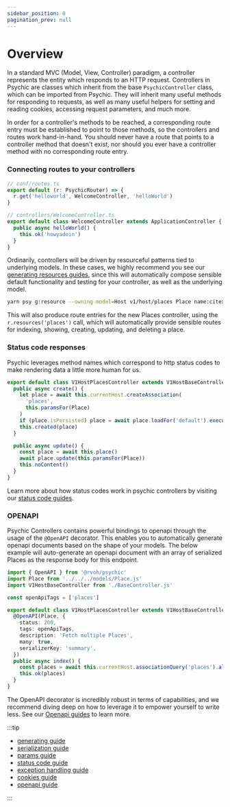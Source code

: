 ```yaml
---
sidebar_position: 0
pagination_prev: null
---
```



# Overview

In a standard MVC (Model, View, Controller) paradigm, a controller represents the entity which responds to an HTTP request. Controllers in Psychic are classes which inherit from the base `PsychicController` class, which can be imported from Psychic. They will inherit many useful methods for responding to requests, as well as many useful helpers for setting and reading cookies, accessing request parameters, and much more.

In order for a controller's methods to be reached, a corresponding route entry must be established to point to those methods, so the controllers and routes work hand-in-hand. You should never have a route that points to a controller method that doesn't exist, nor should you ever have a controller method with no corresponding route entry.

### Connecting routes to your controllers

```ts
// conf/routes.ts
export default (r: PsychicRouter) => {
  r.get('helloworld', WelcomeController, 'helloWorld')
}

// controllers/WelcomeController.ts
export default class WelcomeController extends ApplicationController {
  public async helloWorld() {
    this.ok('howyadoin')
  }
}
```

Ordinarily, controllers will be driven by resourceful patterns tied to underlying models. In these cases, we highly recommend you see our [generating resources guides](/docs/controllers/generating), since this will automatically compose sensible default functionality and testing for your controller, as well as the underlying model.

```sh
yarn psy g:resource --owning-model=Host v1/host/places Place name:citext style:enum:place_styles:cottage,cabin,lean_to,treehouse,tent,cave,dump sleeps:integer deleted_at:datetime:optional
```

This will also produce route entries for the new Places controller, using the `r.resources('places')` call, which will automatically provide sensible routes for indexing, showing, creating, updating, and deleting a place.

### Status code responses

Psychic leverages method names which correspond to http status codes to make rendering data a little more human for us.

```ts
export default class V1HostPlacesController extends V1HostBaseController {
  public async create() {
    let place = await this.currentHost.createAssociation(
      'places',
      this.paramsFor(Place)
    )
    if (place.isPersisted) place = await place.loadFor('default').execute()
    this.created(place)
  }

  public async update() {
    const place = await this.place()
    await place.update(this.paramsFor(Place))
    this.noContent()
  }
}
```

Learn more about how status codes work in psychic controllers by visiting our [status code guides](/docs/controllers/status-codes).

### OPENAPI

Psychic Controllers contains powerful bindings to openapi through the usage of the `@OpenAPI` decorator. This enables you to automatically generate openapi documents based on the shape of your models. The below example will auto-generate an openapi document with an array of serialized Places as the response body for this endpoint.

```ts
import { OpenAPI } from '@rvoh/psychic'
import Place from '../../../models/Place.js'
import V1HostBaseController from './BaseController.js'

const openApiTags = ['places']

export default class V1HostPlacesController extends V1HostBaseController {
  @OpenAPI(Place, {
    status: 200,
    tags: openApiTags,
    description: 'Fetch multiple Places',
    many: true,
    serializerKey: 'summary',
  })
  public async index() {
    const places = await this.currentHost.associationQuery('places').all()
    this.ok(places)
  }
}
```

The OpenAPI decorator is incredibly robust in terms of capabilities, and we recommend diving deep on how to leverage it to empower yourself to write less. See our [Openapi guides](/docs/openapi/controllers) to learn more.

:::tip

- [generating guide](/docs/controllers/generating)
- [serialization guide](/docs/controllers/serialization)
- [params guide](/docs/controllers/params)
- [status code guide](/docs/controllers/status-codes)
- [exception handling guide](/docs/controllers/exception-handling)
- [cookies guide](/docs/controllers/cookies)
- [openapi guide](/docs/openapi/overview)

:::

